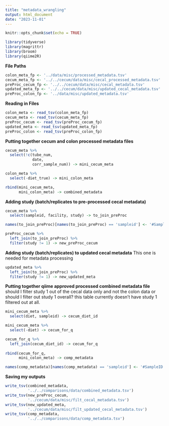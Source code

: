 ```yaml
---
title: "metadata_wrangling"
output: html_document
date: "2023-11-01"
---
```


```r
knitr::opts_chunk$set(echo = TRUE)
```

```r
library(tidyverse)
library(magrittr)
library(broom)
library(qiime2R)
```

**File Paths**
```r
colon_meta_fp <- '../data/misc/processed_metadata.tsv'
cecum_meta_fp <- '../../cecum/data/misc/cecal_processed_metadata.tsv'
preProc_cecum_fp <- '../../cecum/data/misc/cecal_metadata.tsv'
updated_meta_fp <- '../../cecum/data/misc/updated_cecal_metadata.tsv'
preProc_colon_fp <- '../data/misc/updated_metadata.tsv'
```

**Reading in Files**
```r
colon_meta <- read_tsv(colon_meta_fp)
cecum_meta <- read_tsv(cecum_meta_fp)
preProc_cecum <- read_tsv(preProc_cecum_fp)
updated_meta <- read_tsv(updated_meta_fp)
preProc_colon <- read_tsv(preProc_colon_fp)
```

**Putting together cecum and colon processed metadata files**
```r
cecum_meta %>% 
  select(!c(tube_num,
            date,
            corr_sample_num)) -> mini_cecum_meta

colon_meta %>% 
  select(-diet_true) -> mini_colon_meta

rbind(mini_cecum_meta,
      mini_colon_meta) -> combined_metadata
```

**Adding study (batch/replicates to pre-processed cecal metadata)**
```r
cecum_meta %>% 
  select(sampleid, facility, study) -> to_join_preProc

names(to_join_preProc)[names(to_join_preProc) == 'sampleid'] <- '#SampleID'

preProc_cecum %>% 
  left_join(to_join_preProc) %>% 
  filter(study != 1) -> new_preProc_cecum
```

**Adding study (batch/replicates) to updated cecal metadata**
This one is needed for metadata processing
```r
updated_meta %>% 
  left_join(to_join_preProc) %>% 
  filter(study != 1) -> new_updated_meta
```

**Putting together qiime approved processed combined metadata file**
should I filter study 1 out of the cecal data only and not the colon data or should I filter out study 1 overall? this table currently doesn't have study 1 filtered out at all. 
```r
mini_cecum_meta %>% 
  select(diet, sampleid) -> cecum_diet_id

mini_cecum_meta %>% 
  select(-diet) -> cecum_for_q

cecum_for_q %>% 
  left_join(cecum_diet_id) -> cecum_for_q
  
rbind(cecum_for_q,
      mini_colon_meta) -> comp_metadata

names(comp_metadata)[names(comp_metadata) == 'sampleid'] <- '#SampleID'
```

**Saving my outputs**
```r
write_tsv(combined_metadata,
          '../../comparisons/data/combined_metadata.tsv')
write_tsv(new_preProc_cecum,
          '../cecum/data/misc/filt_cecal_metadata.tsv')
write_tsv(new_updated_meta,
          '../cecum/data/misc/filt_updated_cecal_metadata.tsv')
write_tsv(comp_metadata,
          '../../comparisons/data/comp_metadata.tsv')
```

